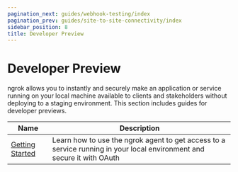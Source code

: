 ```yaml
---
pagination_next: guides/webhook-testing/index
pagination_prev: guides/site-to-site-connectivity/index
sidebar_position: 8
title: Developer Preview
---
```


# Developer Preview

ngrok allows you to instantly and securely make an application or service running on your local machine available to clients and stakeholders
without deploying to a staging environment. This section includes guides for developer previews.

| Name                                   | Description                                                                                                            |
| -------------------------------------- | ---------------------------------------------------------------------------------------------------------------------- |
| [Getting Started](getting-started.mdx) | Learn how to use the ngrok agent to get access to a service running in your local environment and secure it with OAuth |
